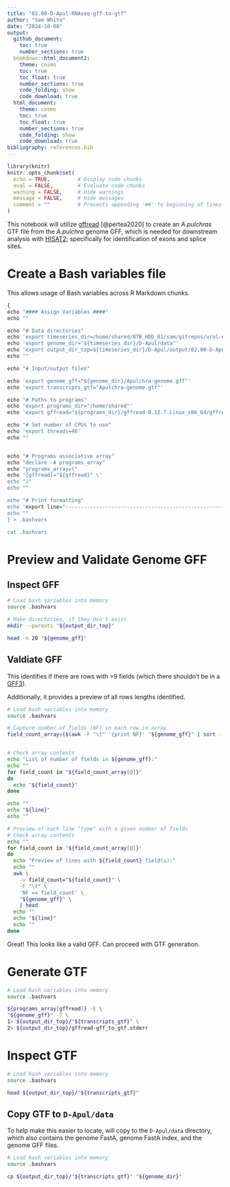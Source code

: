 ```yaml
---
title: "02.00-D-Apul-RNAseq-gff-to-gtf"
author: "Sam White"
date: "2024-10-08"
output: 
  github_document:
    toc: true
    number_sections: true
  bookdown::html_document2:
    theme: cosmo
    toc: true
    toc_float: true
    number_sections: true
    code_folding: show
    code_download: true
  html_document:
    theme: cosmo
    toc: true
    toc_float: true
    number_sections: true
    code_folding: show
    code_download: true
bibliography: references.bib
---
```


```r
library(knitr)
knitr::opts_chunk$set(
  echo = TRUE,         # Display code chunks
  eval = FALSE,        # Evaluate code chunks
  warning = FALSE,     # Hide warnings
  message = FALSE,     # Hide messages
  comment = ""         # Prevents appending '##' to beginning of lines in code output
)
```

This notebook will utilize [gffread](https://ccb.jhu.edu/software/stringtie/gff.shtml) [@pertea2020] to create an _A.pulchras_ GTF file from the _A.pulchra_ genome GFF, which is needed for downstream analysis with [HISAT2](https://github.com/DaehwanKimLab/hisat2); specifically for identification of exons and splice sites.

# Create a Bash variables file

This allows usage of Bash variables across R Markdown chunks.

```r
{
echo "#### Assign Variables ####"
echo ""

echo "# Data directories"
echo 'export timeseries_dir=/home/shared/8TB_HDD_01/sam/gitrepos/urol-e5/timeseries_molecular'
echo 'export genome_dir="${timeseries_dir}/D-Apul/data"'
echo 'export output_dir_top=${timeseries_dir}/D-Apul/output/02.00-D-Apul-RNAseq-gff-to-gtf'
echo ""

echo "# Input/output files"

echo 'export genome_gff="${genome_dir}/Apulchra-genome.gff"'
echo 'export transcripts_gtf="Apulchra-genome.gtf"'

echo "# Paths to programs"
echo 'export programs_dir="/home/shared"'
echo 'export gffread="${programs_dir}/gffread-0.12.7.Linux_x86_64/gffread"'

echo "# Set number of CPUs to use"
echo 'export threads=40'
echo ""


echo "# Programs associative array"
echo "declare -A programs_array"
echo "programs_array=("
echo '[gffread]="${gffread}" \'
echo ")"
echo ""

echo "# Print formatting"
echo 'export line="--------------------------------------------------------"'
echo ""
} > .bashvars

cat .bashvars
```

# Preview and Validate Genome GFF

## Inspect GFF
```bash
# Load bash variables into memory
source .bashvars

# Make directories, if they don't exist
mkdir --parents "${output_dir_top}"

head -n 20 "${genome_gff}"
```

## Valdiate GFF

This identifies if there are rows with >9 fields (which there shouldn't be in a [GFF3](http://gmod.org/wiki/GFF3)).

Additionally, it provides a preview of all rows lengths identified.

```bash
# Load bash variables into memory
source .bashvars

# Capture number of fields (NF) in each row in array.
field_count_array=($(awk -F "\t" '{print NF}' "${genome_gff}" | sort --unique))


# Check array contents
echo "List of number of fields in ${genome_gff}:"
echo ""
for field_count in "${field_count_array[@]}"
do
  echo "${field_count}"
done

echo ""
echo "${line}"
echo ""

# Preview of each line "type" with a given number of fields
# Check array contents
echo ""
for field_count in "${field_count_array[@]}"
do
  echo "Preview of lines with ${field_count} field(s):"
  echo ""
  awk \
    -v field_count="${field_count}" \
    -F "\t" \
    'NF == field_count' \
    "${genome_gff}" \
    | head
  echo ""
  echo "${line}"
  echo ""
done
```
Great! This looks like a valid GFF. Can proceed with GTF generation.

# Generate GTF

```bash
# Load bash variables into memory
source .bashvars

${programs_array[gffread]} -E \
"${genome_gff}" -T \
1> ${output_dir_top}/"${transcripts_gtf}" \
2> ${output_dir_top}/gffread-gff_to_gtf.stderr

```

# Inspect GTF

```bash
# Load bash variables into memory
source .bashvars

head ${output_dir_top}/"${transcripts_gtf}"

```

## Copy GTF to `D-Apul/data`

To help make this easier to locate, will copy to the `D-Apul/data` directory, which also contains
the genome FastA, genome FastA index, and the genome GFF files.

```bash
# Load bash variables into memory
source .bashvars

cp ${output_dir_top}/"${transcripts_gtf}" "${genome_dir}"

```